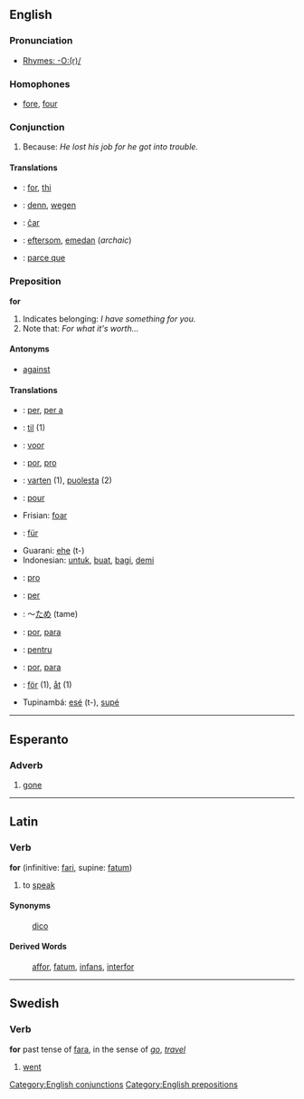 ==English==

===Pronunciation===
*[[Rhymes:English:-O:(r)/|Rhymes: -O:(r)/]]

===Homophones===
*[[fore]], [[four]]

=== Conjunction ===
# Because: ''He lost his job for he got into trouble.''

==== Translations ====
* {{da}}: [[for]], [[thi]]
* {{de}}: [[denn]], [[wegen]]
* {{eo}}: [[ĉar]]
* {{sv}}: [[eftersom]], [[emedan]] (''archaic'')
* {{fr}}: [[parce que]]

===Preposition===
'''for'''

# Indicates belonging: ''I have something for you.''
# Note that: ''For what it's worth...''

====Antonyms====
*[[against]]
====Translations====
*{{ca}}: [[per]], [[per a]]
*{{da}}: [[til]] (1)
*{{nl}}: [[voor]]
*{{eo}}: [[por]], [[pro]]
*{{fi}}: [[varten]] (1), [[puolesta]] (2)
*{{fr}}: [[pour]]
*Frisian: [[foar]]
*{{de}}: [[für]]
*Guarani: [[ehe]] (t-)
*Indonesian: [[untuk]], [[buat]], [[bagi]], [[demi]]
*{{ia}}: [[pro]]
*{{it}}: [[per]]
*{{ja}}: ～[[ため]] (tame)
*{{pt}}: [[por]], [[para]]
*{{ro}}: [[pentru]]
*{{es}}: [[por]], [[para]]
*{{sv}}: [[för]] (1), [[åt]] (1)
*Tupinambá: [[esé]] (t-), [[supé]]

----

==Esperanto==

=== Adverb ===
# [[gone]]

----

==Latin==
===Verb===
'''for''' (infinitive: [[fari]], supine: [[fatum]])

#to [[speak]]
====Synonyms====
:[[dico]]
====Derived Words====
:[[affor]], [[fatum]], [[infans]], [[interfor]]
----

==Swedish==
===Verb===
'''for''' past tense of [[fara]], in the sense of ''[[go]]'', ''[[travel]]''

# [[went]]

[[Category:English conjunctions]]
[[Category:English prepositions]]